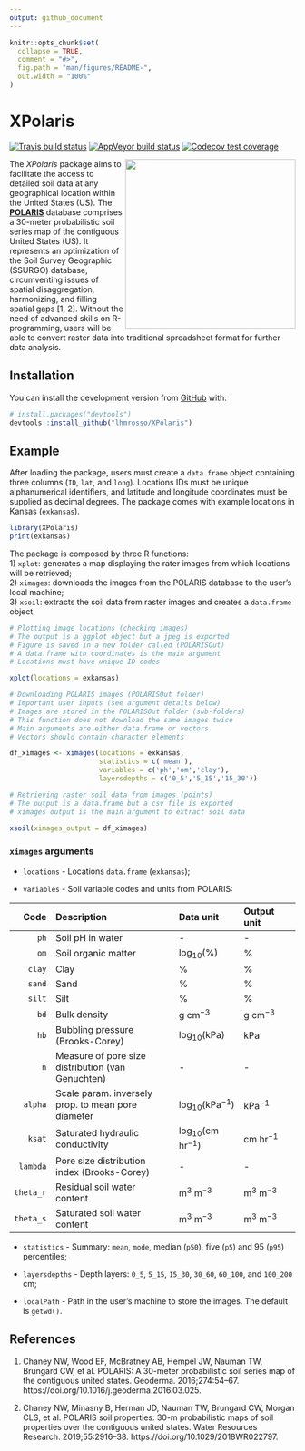 ```yaml
---
output: github_document
---
```


<!-- README.md is generated from README.Rmd. Please edit that file -->

```r
knitr::opts_chunk$set(
  collapse = TRUE,
  comment = "#>",
  fig.path = "man/figures/README-",
  out.width = "100%"
)
```

# XPolaris

<!-- badges: start -->
[![Travis build status](https://travis-ci.com/lhmrosso/XPolaris.svg?branch=master)](https://travis-ci.com/lhmrosso/XPolaris)
[![AppVeyor build status](https://ci.appveyor.com/api/projects/status/github/lhmrosso/XPolaris?branch=master&svg=true)](https://ci.appveyor.com/project/lhmrosso/XPolaris)
[![Codecov test coverage](https://codecov.io/gh/lhmrosso/XPolaris/branch/master/graph/badge.svg)](https://codecov.io/gh/lhmrosso/XPolaris?branch=master)
<!-- badges: end -->

<img src="man/figures/xpolaris.png" height="300" align="right"/>

The _XPolaris_ package aims to facilitate the access to detailed soil data at any geographical location within the United States (US). The [__POLARIS__](http://hydrology.cee.duke.edu/POLARIS/) database comprises a 30-meter probabilistic soil series map of the contiguous United States (US). It represents an optimization of the Soil Survey Geographic (SSURGO) database, circumventing issues of spatial disaggregation, harmonizing, and filling spatial gaps [1, 2]. Without the need of advanced skills on R-programming, users will be able to convert raster data into traditional spreadsheet format for further data analysis. 

## Installation

You can install the development version from [GitHub](https://github.com/) with:

``` r
# install.packages("devtools")
devtools::install_github("lhmrosso/XPolaris")
```

## Example

After loading the package, users must create a `data.frame` object containing three columns (`ID`, `lat`, and `long`). Locations IDs must be unique alphanumerical identifiers, and latitude and longitude coordinates must be supplied as decimal degrees. The package comes with example locations in Kansas (`exkansas`).

```r
library(XPolaris)
print(exkansas)
```

The package is composed by three R functions:  
1) `xplot`: generates a map displaying the rater images from which locations will be retrieved;  
2) `ximages`: downloads the images from the POLARIS database to the user's local machine;    
3) `xsoil`: extracts the soil data from raster images and creates a `data.frame` object.

``` r
# Plotting image locations (checking images)
# The output is a ggplot object but a jpeg is exported
# Figure is saved in a new folder called (POLARISOut)
# A data.frame with coordinates is the main argument
# Locations must have unique ID codes

xplot(locations = exkansas)

# Downloading POLARIS images (POLARISOut folder)
# Important user inputs (see argument details below)
# Images are stored in the POLARISOut folder (sub-folders)
# This function does not download the same images twice
# Main arguments are either data.frame or vectors
# Vectors should contain character elements

df_ximages <- ximages(locations = exkansas,
                      statistics = c('mean'),
                      variables = c('ph','om','clay'),
                      layersdepths = c('0_5','5_15','15_30'))

# Retrieving raster soil data from images (points)
# The output is a data.frame but a csv file is exported
# ximages output is the main argument to extract soil data

xsoil(ximages_output = df_ximages)
```

### `ximages` arguments

- `locations` - Locations `data.frame` (`exkansas`);  

- `variables` - Soil variable codes and units from POLARIS:  

| Code      | Description                                                  | Data unit                 | Output unit               |
|----------:|:-------------------------------------------------------------|:--------------------------|:--------------------------|
| `ph`      | Soil pH in water                                             | -                         | -                         |
| `om`      | Soil organic matter                                          | log$_{10}$(%)             | %                         |
| `clay`    | Clay                                                         | %                         | %                         |
| `sand`    | Sand                                                         | %                         | %                         |
| `silt`    | Silt                                                         | %                         | %                         |
| `bd`      | Bulk density                                                 | g cm$^{-3}$               | g cm$^{-3}$               |
| `hb`      | Bubbling pressure (Brooks-Corey)                             | log$_{10}$(kPa)           | kPa                       |
| `n`       | Measure of pore size distribution (van Genuchten)            | -                         | -                         |
| `alpha`   | Scale param. inversely prop. to mean pore diameter           | log$_{10}$(kPa$^{-1}$)    | kPa$^{-1}$                |
| `ksat`    | Saturated hydraulic conductivity                             | log$_{10}$(cm hr$^{-1}$)  | cm hr$^{-1}$              |
| `lambda`  | Pore size distribution index (Brooks-Corey)                  | -                         | -                         |
| `theta_r` | Residual soil water content                                  | m$^{3}$ m$^{-3}$          | m$^{3}$ m$^{-3}$          |
| `theta_s` | Saturated soil water content                                 | m$^{3}$ m$^{-3}$          | m$^{3}$ m$^{-3}$          |

- `statistics` - Summary: `mean`, `mode`, median (`p50`), five (`p5`) and 95 (`p95`) percentiles;  

- `layersdepths` - Depth layers: `0_5`, `5_15`, `15_30`, `30_60`, `60_100`, and `100_200` cm;  

- `localPath` - Path in the user's machine to store the images. The default is `getwd()`.

## References

1. Chaney NW, Wood EF, McBratney AB, Hempel JW, Nauman TW, Brungard CW, et al. POLARIS: A 30-meter probabilistic soil series map of the contiguous united states. Geoderma. 2016;274:54–67. https://doi.org/10.1016/j.geoderma.2016.03.025.

2. Chaney NW, Minasny B, Herman JD, Nauman TW, Brungard CW, Morgan CLS, et al. POLARIS soil properties: 30-m probabilistic maps of soil properties over the contiguous united states. Water Resources Research. 2019;55:2916–38. https://doi.org/10.1029/2018WR022797.